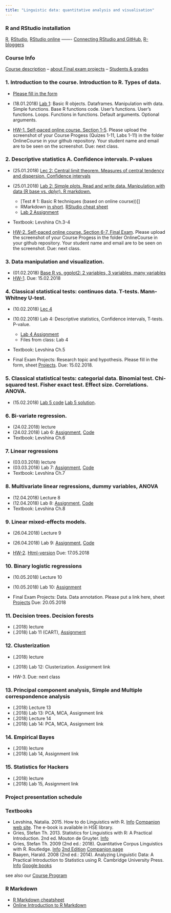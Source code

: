 ```yaml
---
title: "Linguistic data: quantitative analysis and visualisation"
---
```


### R and RStudio installation
[R](https://www.r-project.org/), [RStudio](https://www.rstudio.com/products/rstudio/download/#download), [RStudio online](https://www.rollapp.com/app/rstudio) ------- [Connecting RStudio and GitHub](http://happygitwithr.com/rstudio-git-github.html), [R-bloggers](https://www.r-bloggers.com/)

### Course Info	
[Course description](https://agricolamz.github.io/2018-MAG_R_course/Lec_1_Course_description.html)
 -- [about Final exam projects](https://agricolamz.github.io/2018-MAG_R_course/projects.html)
 -- [Students & grades](https://docs.google.com/spreadsheets/d/1HdjLzF3jUXddq2N7pUpGn7P1tMJ4ut9mskucVjiNlwQ)   

### 1. Introduction to the course. Introduction to R. Types of data. 
* [Please fill in the form](https://docs.google.com/forms/d/e/1FAIpQLSeHEP4ivqpKUqPJpuruwbbOb_6x05m8ExA_YdiHer7gC3Hzng/viewform?usp=sf_link)  
* (18.01.2018)	[Lab 1](): Basic R objects. Dataframes. Manipulation with data. Simple functions. Base R functions code. User's functions. User's functions. Loops. Functions in functions. Default arguments. Optional arguments.  

* [HW-1. Self-paced online course. Section 1-5 ](https://www.edx.org/course/introduction-r-data-science-microsoft-dat204x-7). Please upload the screenshot of your Course Progess (Quizes 1-11, Labs 1-11) in the folder OnlineCourse in your github repository. Your student name and email are to be seen on the screenshot. Due: next class.

### 2. Descriptive statistics A. Confidence intervals. P-values
* (25.01.2018) [Lec 2: Central limit theorem. Measures of central tendency and dispersion. Confidence intervals]()  
* (25.01.2018) [Lab 2: Simple plots. Read and write data. Manipulation with data (R base vs. dplyr). R markdown.]() 
    * [Test # 1: Basic R techniques (based on online course))[]  
    * RMarkdown [in short](https://github.com/adam-p/markdown-here/wiki/Markdown-Cheatsheet). [RStudio cheat sheet](https://www.rstudio.com/wp-content/uploads/2016/03/rmarkdown-cheatsheet-2.0.pdf)  
    * [Lab 2 Assignment]()  
* Textbook: Levshina Ch.3-4  

* [HW-2. Self-paced online course. Section 6-7, Final Exam](https://www.edx.org/course/introduction-r-data-science-microsoft-dat204x-7).  Please upload the screenshot of your Course Progess in the folder OnlineCourse in your github repository. Your student name and email are to be seen on the screenshot. Due: next class.

### 3. Data manipulation and visualization.

*	(01.02.2018) [Base R vs. ggplot2: 2 variables, 3 variables, many variables](Lec_3_tidyverse.html)
* [HW-1](https://docs.google.com/forms/d/e/1FAIpQLSc2Z6snhSEZRVzHysYsUdKFkl4flE63AY4TFd-UrkmstV8s4g/viewform). Due: 15.02.2018

### 4. Classical statistical tests: continuos data. T-tests. Mann-Whitney U-test.
* (10.02.2018) [Lec 4](Lec_4_stats.html)
* (10.02.2018) Lab 4: Descriptive statistics, Confidence intervals, T-tests. P-value.
    * [Lab 4 Assignment](https://docs.google.com/forms/d/e/1FAIpQLSdGZSuPIyO7DOcObhkdwlvUFBQPGMm1uM0tXanSY7Loie0A1A/viewform)
    * Files from class: Lab 4
* Textbook: Levshina Ch.5  

* Final Exam Projects: Research topic and hypothesis. Please fill in the form, sheet [Projects](https://docs.google.com/spreadsheets/d/1HdjLzF3jUXddq2N7pUpGn7P1tMJ4ut9mskucVjiNlwQ). Due: 15.02.2018.

### 5. Classical statistical tests: categorial data. Binomial test. Chi-squared test. Fisher exact test. Effect size. Correlations. ANOVA.
* (15.02.2018) [Lab 5 code](https://raw.githubusercontent.com/agricolamz/2018-MAG_R_course/master/Lab5.Rmd)  [Lab 5 solution](https://agricolamz.github.io/2018-MAG_R_course/Lab_5.html).

### 6. Bi-variate regression.															
* (24.02.2018) lecture  
* (24.02.2018) Lab 6: [Assignment](https://docs.google.com/forms/d/e/1FAIpQLSctIDQQBsIGTMjkzuGiAEXVcE9N9EBPrKjkgyuUheVKHewvVQ/viewform), [Code](https://agricolamz.github.io/2018-MAG_R_course/Lab6.html)  
* Textbook: Levshina Ch.6 

### 7. Linear regressions											
* (03.03.2018) lecture  
* (03.03.2018) Lab 7: [Assignment](), [Code]()
* Textbook: Levshina Ch.7 

### 8. Multivariate linear regressions, dummy variables, ANOVA														
* (12.04.2018) Lecture 8
* (12.04.2018) Lab 8: [Assignment](https://raw.githubusercontent.com/agricolamz/2018-MAG_R_course/master/Lab8_assignment.Rmd), [Code](https://agricolamz.github.io/2018-MAG_R_course/Lab6.html)
* Textbook: Levshina Ch.8  

### 9. Linear mixed-effects models. 						
* (26.04.2018) Lecture 9
* (26.04.2018) Lab 9: [Assignment](https://docs.google.com/forms/d/e/1FAIpQLSfQAI87CVsjqbkw1XbvJw_dmj8tET1s-oT9jmQGx9miRRtcMQ/viewform?usp=sf_link), [Code](https://agricolamz.github.io/2018-MAG_R_course/Lab_9)

* [HW-2](https://raw.githubusercontent.com/agricolamz/2018-MAG_R_course/master/HW2_assignment.Rmd). [Html-version](https://agricolamz.github.io/2018-MAG_R_course/HW2) Due: 17.05.2018

### 10. Binary logistic regressions

* (10.05.2018) Lecture 10
* (10.05.2018) Lab 10: [Assignment](https://raw.githubusercontent.com/agricolamz/2018-MAG_R_course/master/Lab10_assignment.Rmd)

* Final Exam Projects: Data. Data annotation. Please put a link here, sheet [Projects](https://docs.google.com/spreadsheets/d/1HdjLzF3jUXddq2N7pUpGn7P1tMJ4ut9mskucVjiNlwQ) Due: 20.05.2018

### 11. Decision trees. Decision forests											
* (.2018) lecture
* (.2018) Lab 11 (CART), [Assignment](https://goo.gl/forms/reyDIJ4NWbvR5Gbq1)

### 12. Clusterization

* (.2018) lecture
* (.2018) Lab 12: Clusterization. Assignment link

* HW-3. Due: next class

### 13. Principal component analysis, Simple and Multiple correspondence analysis

* (.2018) Lecture 13
* (.2018) Lab 13: PCA, MCA, Assignment link
* (.2018) Lecture 14
* (.2018) Lab 14: PCA, MCA, Assignment link

### 14. Empirical Bayes

* (.2018) lecture
* (.2018) Lab 14, Assignment link

### 15. Statistics for Hackers

* (.2018) lecture
* (.2018) Lab 15, Assignment link

### Project presentation schedule

### Textbooks

* Levshina, Natalia. 2015. How to do Linguistics with R. [Info](https://benjamins.com/#catalog/books/z.195/main) [Companion web site](https://benjamins.com/sites/z.195/). The e-book is available in HSE library. 
* Gries, Stefan Th. 2013. Statistics for Linguistics with R: A Practical Introduction. 2nd ed. Mouton de Gruyter. [Info](https://www.degruyter.com/view/product/203826) 
* Gries, Stefan Th. 2009 (2nd ed.: 2018). Quantitative Corpus Linguistics with R. Routledge. [Info](https://www.routledge.com/Quantitative-Corpus-Linguistics-with-R-A-Practical-Introduction/Gries/p/book/9780415962704) [2nd Edition](https://www.routledge.com/Quantitative-Corpus-Linguistics-with-R-A-Practical-Introduction-2nd-Edition/Gries/p/book/9781138816275) [Companion page](http://www.linguistics.ucsb.edu/faculty/stgries/research/qclwr/qclwr.html) 
* Baayen, Harald. 2008 (2nd ed.: 2014). Analyzing Linguistic Data: A Practical Introduction to Statistics using R. Cambridge University Press. [Info](http://www.cambridge.org/gb/academic/subjects/languages-linguistics/grammar-and-syntax/analyzing-linguistic-data-practical-introduction-statistics-using-r?format=AR) [Google books](https://books.google.ru/books?id=UvWkIg5E4foC&printsec=frontcover&source=gbs_ge_summary_r&cad=0#v=onepage&q&f=false) 

see also our [Course Program](https://www.hse.ru/data/2016/09/19/1117082144/program-1549532002-kSLnTng0SN.pdf)

### R Markdown

* [R Markdown cheatsheet](https://www.rstudio.com/wp-content/uploads/2016/03/rmarkdown-cheatsheet-2.0.pdf)
* [Online Introduction to R Markdown](http://rmarkdown.rstudio.com/lesson-1.html)
